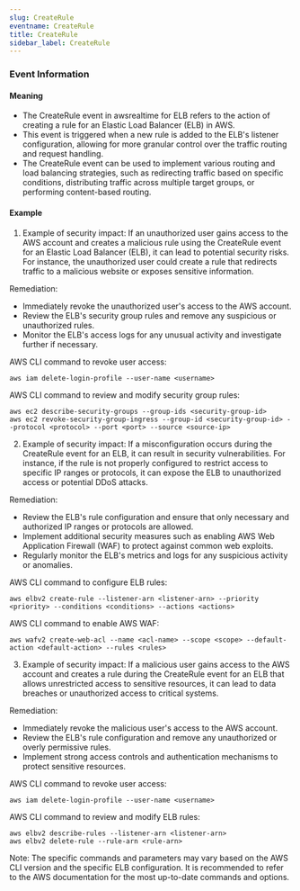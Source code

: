 ```yaml
--- 
slug: CreateRule
eventname: CreateRule
title: CreateRule
sidebar_label: CreateRule
---
```

                       

### Event Information

#### Meaning

- The CreateRule event in awsrealtime for ELB refers to the action of creating a rule for an Elastic Load Balancer (ELB) in AWS.
- This event is triggered when a new rule is added to the ELB's listener configuration, allowing for more granular control over the traffic routing and request handling.
- The CreateRule event can be used to implement various routing and load balancing strategies, such as redirecting traffic based on specific conditions, distributing traffic across multiple target groups, or performing content-based routing.

#### Example

1. Example of security impact: If an unauthorized user gains access to the AWS account and creates a malicious rule using the CreateRule event for an Elastic Load Balancer (ELB), it can lead to potential security risks. For instance, the unauthorized user could create a rule that redirects traffic to a malicious website or exposes sensitive information.

Remediation:
- Immediately revoke the unauthorized user's access to the AWS account.
- Review the ELB's security group rules and remove any suspicious or unauthorized rules.
- Monitor the ELB's access logs for any unusual activity and investigate further if necessary.

AWS CLI command to revoke user access:
```
aws iam delete-login-profile --user-name <username>
```

AWS CLI command to review and modify security group rules:
```
aws ec2 describe-security-groups --group-ids <security-group-id>
aws ec2 revoke-security-group-ingress --group-id <security-group-id> --protocol <protocol> --port <port> --source <source-ip>
```

2. Example of security impact: If a misconfiguration occurs during the CreateRule event for an ELB, it can result in security vulnerabilities. For instance, if the rule is not properly configured to restrict access to specific IP ranges or protocols, it can expose the ELB to unauthorized access or potential DDoS attacks.

Remediation:
- Review the ELB's rule configuration and ensure that only necessary and authorized IP ranges or protocols are allowed.
- Implement additional security measures such as enabling AWS Web Application Firewall (WAF) to protect against common web exploits.
- Regularly monitor the ELB's metrics and logs for any suspicious activity or anomalies.

AWS CLI command to configure ELB rules:
```
aws elbv2 create-rule --listener-arn <listener-arn> --priority <priority> --conditions <conditions> --actions <actions>
```

AWS CLI command to enable AWS WAF:
```
aws wafv2 create-web-acl --name <acl-name> --scope <scope> --default-action <default-action> --rules <rules>
```

3. Example of security impact: If a malicious user gains access to the AWS account and creates a rule during the CreateRule event for an ELB that allows unrestricted access to sensitive resources, it can lead to data breaches or unauthorized access to critical systems.

Remediation:
- Immediately revoke the malicious user's access to the AWS account.
- Review the ELB's rule configuration and remove any unauthorized or overly permissive rules.
- Implement strong access controls and authentication mechanisms to protect sensitive resources.

AWS CLI command to revoke user access:
```
aws iam delete-login-profile --user-name <username>
```

AWS CLI command to review and modify ELB rules:
```
aws elbv2 describe-rules --listener-arn <listener-arn>
aws elbv2 delete-rule --rule-arn <rule-arn>
```

Note: The specific commands and parameters may vary based on the AWS CLI version and the specific ELB configuration. It is recommended to refer to the AWS documentation for the most up-to-date commands and options.

 